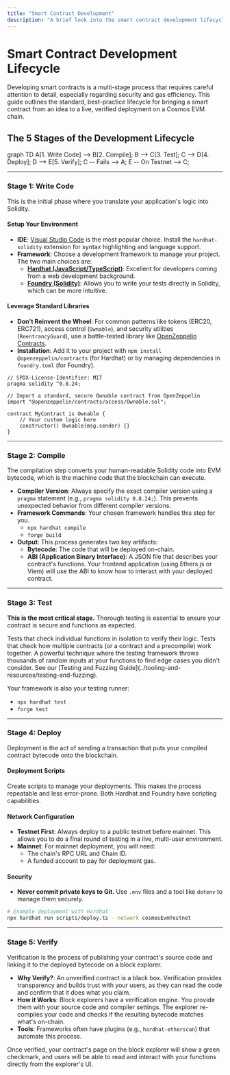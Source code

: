 ```yaml
---
title: "Smart Contract Development"
description: "A brief look into the smart contract development lifecycle: writing, compiling, testing, deploying, and verifying contracts on Cosmos EVM."
---
```


# Smart Contract Development Lifecycle

Developing smart contracts is a multi-stage process that requires careful attention to detail, especially regarding security and gas efficiency. This guide outlines the standard, best-practice lifecycle for bringing a smart contract from an idea to a live, verified deployment on a Cosmos EVM chain.

## The 5 Stages of the Development Lifecycle

<div className="mermaid">
graph TD
    A[1. Write Code] --> B[2. Compile];
    B --> C[3. Test];
    C --> D[4. Deploy];
    D --> E[5. Verify];
    C -- Fails --> A;
    E -- On Testnet --> C;
</div>

---

### Stage 1: Write Code

This is the initial phase where you translate your application's logic into Solidity.

#### **Setup Your Environment**
-   **IDE**: [Visual Studio Code](https://code.visualstudio.com/) is the most popular choice. Install the `hardhat-solidity` extension for syntax highlighting and language support.
-   **Framework**: Choose a development framework to manage your project. The two main choices are:
    -   **[Hardhat (JavaScript/TypeScript)](../tooling-and-resources/hardhat-guide)**: Excellent for developers coming from a web development background.
    -   **[Foundry (Solidity)](../tooling-and-resources/foundry-guide)**: Allows you to write your tests directly in Solidity, which can be more intuitive.

#### **Leverage Standard Libraries**
-   **Don't Reinvent the Wheel**: For common patterns like tokens (ERC20, ERC721), access control (`Ownable`), and security utilities (`ReentrancyGuard`), use a battle-tested library like [OpenZeppelin Contracts](https://www.openzeppelin.com/contracts).
-   **Installation**: Add it to your project with `npm install @openzeppelin/contracts` (for Hardhat) or by managing dependencies in `foundry.toml` (for Foundry).

```solidity
// SPDX-License-Identifier: MIT
pragma solidity ^0.8.24;

// Import a standard, secure Ownable contract from OpenZeppelin
import "@openzeppelin/contracts/access/Ownable.sol";

contract MyContract is Ownable {
    // Your custom logic here
    constructor() Ownable(msg.sender) {}
}
```

---

### Stage 2: Compile

The compilation step converts your human-readable Solidity code into EVM bytecode, which is the machine code that the blockchain can execute.

-   **Compiler Version**: Always specify the exact compiler version using a `pragma` statement (e.g., `pragma solidity 0.8.24;`). This prevents unexpected behavior from different compiler versions.
-   **Framework Commands**: Your chosen framework handles this step for you.
    -   `npx hardhat compile`
    -   `forge build`
-   **Output**: This process generates two key artifacts:
    -   **Bytecode**: The code that will be deployed on-chain.
    -   **ABI (Application Binary Interface)**: A JSON file that describes your contract's functions. Your frontend application (using Ethers.js or Viem) will use the ABI to know how to interact with your deployed contract.

---

### Stage 3: Test

**This is the most critical stage.** Thorough testing is essential to ensure your contract is secure and functions as expected.

<CardGroup>
  <Card title="Unit Testing" icon="scale-balanced">
    Tests that check individual functions in isolation to verify their logic.
  </Card>
  <Card title="Integration Testing" icon="network-wired">
    Tests that check how multiple contracts (or a contract and a precompile) work together.
  </Card>
  <Card title="Fuzz Testing" icon="vial-virus">
    A powerful technique where the testing framework throws thousands of random inputs at your functions to find edge cases you didn't consider. See our [Testing and Fuzzing Guide](../tooling-and-resources/testing-and-fuzzing).
  </Card>
</CardGroup>

Your framework is also your testing runner:
-   `npx hardhat test`
-   `forge test`

---

### Stage 4: Deploy

Deployment is the act of sending a transaction that puts your compiled contract bytecode onto the blockchain.

#### **Deployment Scripts**
Create scripts to manage your deployments. This makes the process repeatable and less error-prone. Both Hardhat and Foundry have scripting capabilities.

#### **Network Configuration**
-   **Testnet First**: Always deploy to a public testnet before mainnet. This allows you to do a final round of testing in a live, multi-user environment.
-   **Mainnet**: For mainnet deployment, you will need:
    -   The chain's RPC URL and Chain ID.
    -   A funded account to pay for deployment gas.

#### **Security**
-   **Never commit private keys to Git.** Use `.env` files and a tool like `dotenv` to manage them securely.

```bash
# Example deployment with Hardhat
npx hardhat run scripts/deploy.ts --network cosmosEvmTestnet
```

---

### Stage 5: Verify

Verification is the process of publishing your contract's source code and linking it to the deployed bytecode on a block explorer.

-   **Why Verify?**: An unverified contract is a black box. Verification provides transparency and builds trust with your users, as they can read the code and confirm that it does what you claim.
-   **How it Works**: Block explorers have a verification engine. You provide them with your source code and compiler settings. The explorer re-compiles your code and checks if the resulting bytecode matches what's on-chain.
-   **Tools**: Frameworks often have plugins (e.g., `hardhat-etherscan`) that automate this process.

Once verified, your contract's page on the block explorer will show a green checkmark, and users will be able to read and interact with your functions directly from the explorer's UI.
